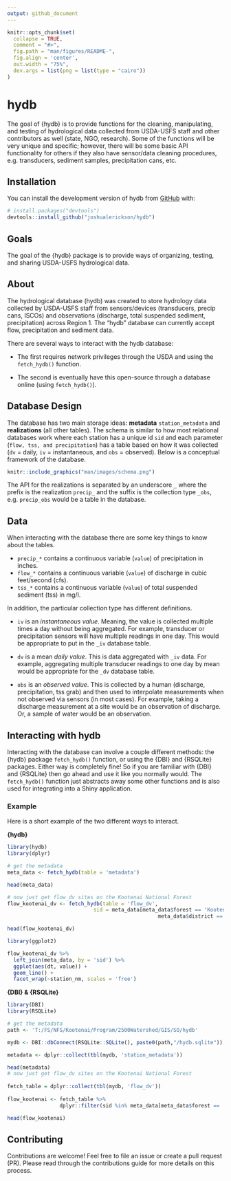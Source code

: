 ```yaml
---
output: github_document
---
```


<!-- README.md is generated from README.Rmd. Please edit that file -->

```r
knitr::opts_chunk$set(
  collapse = TRUE,
  comment = "#>",
  fig.path = "man/figures/README-",
  fig.align = 'center',
  out.width = "75%",
  dev.args = list(png = list(type = "cairo"))
)
```

# hydb

<!-- badges: start -->
<!-- badges: end -->

The goal of {hydb} is to provide functions for the cleaning, manipulating, and testing of hydrological data collected from USDA-USFS staff and other contributors as well (state, NGO, research). Some of the functions will be very unique and specific; however, there will be some basic API functionality for others if they also have sensor/data cleaning procedures, e.g. transducers, sediment samples, precipitation cans, etc.  

## Installation

You can install the development version of hydb from [GitHub](https://github.com/) with:

``` r
# install.packages("devtools")
devtools::install_github("joshualerickson/hydb")
```  

## Goals  

The goal of the {hydb} package is to provide ways of organizing, testing, and sharing USDA-USFS hydrological data.  

## About  

The hydrological database (hydb) was created to store hydrology data collected by USDA-USFS staff from sensors/devices (transducers, precip cans, ISCOs) and observations (discharge, total suspended sediment, precipitation) across Region 1. The "hydb" database can currently accept flow, precipitation and sediment data.  

There are several ways to interact with the hydb database:

* The first requires network privileges through the USDA and using the `fetch_hydb()` function.  

* The second is eventually have this open-source through a database online (using `fetch_hydb()`).  
 
## Database Design  

The database has two main storage ideas: **metadata** `station_metadata` and **realizations** (all other tables). The schema is similar to how most relational databases work where each station has a unique id `sid` and each parameter (`flow, tss, and precipitation`) has a table based on how it was collected (`dv` = daily, `iv` = instantaneous, and `obs` = observed). Below is a conceptual framework of the database.  

```r
knitr::include_graphics("man/images/schema.png")
```

The API for the realizations is separated by an underscore `_` where the prefix is the realization `precip_` and the suffix is the collection type `_obs`, e.g. `precip_obs` would be a table in the database.    

## Data  

When interacting with the database there are some key things to know about the tables. 

* `precip_*` contains a continuous variable (`value`) of precipitation in inches.  
* `flow_*` contains a continuous variable (`value`) of discharge in cubic feet/second (cfs).
* `tss_*` contains a continuous variable (`value`) of total suspended sediment (tss) in mg/l.  

In addition, the particular collection type has different definitions.  

* `iv` is an *instantaneous value*. Meaning, the value is collected multiple times a day without being aggregated. For example, transducer or precipitation sensors will have multiple readings in one day. This would be appropriate to put in the `_iv` database table.  

* `dv` is a mean *daily value*. This is data aggregated with `_iv` data. For example, aggregating multiple transducer readings to one day by mean would be appropriate for the `_dv` database table.  

* `obs` is an *observed value*. This is collected by a human (discharge, precipitation, tss grab) and then used to interpolate measurements when not observed via sensors (in most cases). For example, taking a discharge measurement at a site would be an observation of discharge. Or, a sample of water would be an observation.  

## Interacting with hydb  

Interacting with the database can involve a couple different methods: the {hydb} package `fetch_hydb()` function, or using the {DBI} and {RSQLite} packages. Either way is completely fine! So if you are familiar with {DBI} and {RSQLite} then go ahead and use it like you normally would. The `fetch_hydb()` function just abstracts away some other functions and is also used for integrating into a Shiny application.  

### Example  

Here is a short example of the two different ways to interact.  

**{hydb}**  

```r
library(hydb)
library(dplyr)

# get the metadata
meta_data <- fetch_hydb(table = 'metadata')

head(meta_data)

# now just get flow_dv sites on the Kootenai National Forest
flow_kootenai_dv <- fetch_hydb(table = 'flow_dv',
                            sid = meta_data[meta_data$forest == 'Kootenai' &
                                                 meta_data$district == 'Ksanka',]$sid)

head(flow_kootenai_dv)

library(ggplot2)

flow_kootenai_dv %>% 
  left_join(meta_data, by = 'sid') %>% 
  ggplot(aes(dt, value)) + 
  geom_line() + 
  facet_wrap(~station_nm, scales = 'free')

```

**{DBI} & {RSQLite}**  

```r
library(DBI)
library(RSQLite)

# get the metadata
path <- 'T:/FS/NFS/Kootenai/Program/2500Watershed/GIS/SO/hydb'

mydb <- DBI::dbConnect(RSQLite::SQLite(), paste0(path,"/hydb.sqlite"))

metadata <- dplyr::collect(tbl(mydb, 'station_metadata'))

head(metadata)
# now just get flow_dv sites on the Kootenai National Forest
    
fetch_table = dplyr::collect(tbl(mydb, 'flow_dv'))               
                           
flow_kootenai <- fetch_table %>%
                 dplyr::filter(sid %in% meta_data[meta_data$forest == 'Kootenai' & meta_data$district == 'Ksanka',]$sid )

head(flow_kootenai)
```


## Contributing  

Contributions are welcome! Feel free to file an issue or create a pull request (PR). Please read through the contributions guide for more details on this process.  






